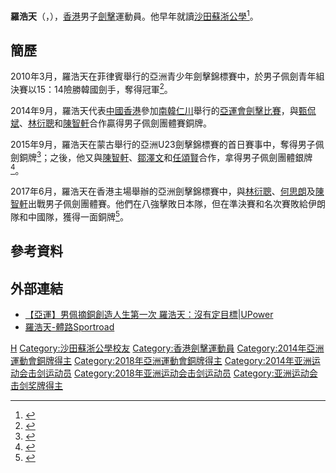 {{noteTA|G1=Sports}}
{{Infobox sportsperson
| headercolor    = #778899
| name           = 羅浩天
| image          = 
| imagesize      =
| caption        =
| birthname      =
| fullname       =
| nickname       = 天神
| nationality    = 
| residence      =
| birth_date     = {{birth_date_and_age|1992|6|16}}<ref name="印尼亞運">{{en}}{{cite web|title=Profile - HO TIN LOW|url=https://en.asiangames2018.id/athletes/athlete/LOW-Ho-Tin-3024483/|publisher=2018年印尼亞運會官方網站|access-date=2018-09-01|archive-url=https://web.archive.org/web/20180901145530/https://en.asiangames2018.id/athletes/athlete/LOW-Ho-Tin-3024483/|archive-date=2018-09-01|dead-url=yes}}</ref>
| birth_place    = {{BHKG}}
| height         = {{height|m=1.84}}<ref name="印尼亞運"/>
| weight         = {{weight|kg=68}}<ref name="印尼亞運"/>
| website        = 
| country        = {{HKG}}
| sport          = 男子[[擊劍|擊劍]] - [[軍刀_(擊劍)|佩劍]]
| collegeteam    =
| club           =
| team           =
| turnedpro      =
| coach          = 
| retired        =
| coaching       =
| worlds         =
| regionals      =
| nationals      =
| olympics       =
| paralympics    =
| highestranking =
| pb             =
| medaltemplates = 
{{MedalSport | 男子[[劍擊|劍擊]]}}
{{MedalCountry|{{HKG}}}}
{{MedalCompetition | [[亞洲運動會|亞洲運動會]]}}
{{MedalBronze | [[2014年亞洲運動會|2014年 仁川]] | [[2014年亞洲運動會擊劍比賽|男子佩劍團體賽]]}}
{{MedalBronze | [[2018年亞洲運動會|2018年 雅加達]] | [[2018年亞洲運動會擊劍比賽|男子佩劍個人賽]]}}
{{MedalBronze | [[2018年亞洲運動會|2018年 雅加達]] | [[2018年亞洲運動會擊劍比賽|男子佩劍團體賽]]}}
| show-medals    = yes
}}

'''羅浩天'''（{{lang|en|'''Low Ho Tin'''}}，{{bd|1992年|6月16日|catIdx=L羅}}），[[香港|香港]]男子[[劍擊|劍擊]]運動員。他早年就讀[[沙田蘇浙公學|沙田蘇浙公學]]<ref name="新界地域中學校際劍擊比賽 二零零四至二零零五年度 個人成績">{{Cite web |url=http://www.hkssf-nt.org.hk/district/sec/All%20NT%20Competition/fencing/result/20042005_i.htm |title=新界地域中學校際劍擊比賽 二零零四至二零零五年度 個人成績，2004年/2005年 |access-date=2018-08-25 |archive-url=https://web.archive.org/web/20090519221110/http://www.hkssf-nt.org.hk/district/sec/All%20NT%20Competition/fencing/result/20042005_i.htm |archive-date=2009-05-19 |dead-url=yes }}</ref>。

==簡歷==
2010年3月，羅浩天在菲律賓舉行的亞洲青少年劍擊錦標賽中，於男子佩劍青年組決賽以15：14險勝韓國劍手，奪得冠軍<ref>{{zh-hk}}{{cite news|title=羅浩天亞青劍擊賽摘金|url=http://paper.wenweipo.com/2010/03/13/SP1003130016.htm|newspaper=文匯報|date=2010-03-13|access-date=2014-09-25|archive-url=https://web.archive.org/web/20160304074000/http://paper.wenweipo.com/2010/03/13/SP1003130016.htm|archive-date=2016-03-04|dead-url=yes}}</ref>。

2014年9月，羅浩天代表[[2014年亞洲運動會中國香港代表團|中國香港]]參加[[南韓|南韓]][[仁川|仁川]]舉行的[[2014年亞洲運動會|亞運會]][[2014年亞洲運動會擊劍比賽|劍擊比賽]]，與[[甄侃斌|甄侃斌]]、[[林衍聰|林衍聰]]和[[陳智軒|陳智軒]]合作贏得男子佩劍團體賽銅牌。

2015年9月，羅浩天在蒙古舉行的亞洲U23劍擊錦標賽的首日賽事中，奪得男子佩劍銅牌<ref>{{zh-hk}}{{cite news|title=羅浩天U23佩劍摘銅|url=http://std.stheadline.com/daily/news-content.php?id=45348&target=2|newspaper=星島日報|date=2015-09-09|accessdate=2018-03-07|archive-date=2018-03-07|archive-url=https://web.archive.org/web/20180307214227/http://std.stheadline.com/daily/news-content.php?id=45348&target=2|dead-url=no}}</ref>；之後，他又與[[陳智軒|陳智軒]]、[[鄒澤文|鄒澤文]]和[[任頌賢|任頌賢]]合作，拿得男子佩劍團體銀牌<ref>{{zh-hk}}{{cite news|title=港劍亞錦賽摘一金兩銀|url=http://std.stheadline.com/daily/news-content.php?id=46653&target=2|newspaper=星島日報|date=2015-09-14|accessdate=2018-03-07|archive-date=2018-03-07|archive-url=https://web.archive.org/web/20180307151251/http://std.stheadline.com/daily/news-content.php?id=46653&target=2|dead-url=no}}</ref>。

2017年6月，羅浩天在香港主場舉辦的亞洲劍擊錦標賽中，與[[林衍聰|林衍聰]]、[[何思朗|何思朗]]及[[陳智軒|陳智軒]]出戰男子佩劍團體賽。他們在八強擊敗日本隊，但在準決賽和名次賽敗給伊朗隊和中國隊，獲得一面銅牌<ref>{{zh-hk}}{{cite news|title=掃兩銀六銅 港劍至勁|url=http://std.stheadline.com/daily/news-content.php?id=1619142&target=2|newspaper=星島日報|date=2017-06-21|accessdate=2018-03-07|archive-date=2018-03-07|archive-url=https://web.archive.org/web/20180307151307/http://std.stheadline.com/daily/news-content.php?id=1619142&target=2|dead-url=no}}</ref>。

==參考資料==
{{Reflist}}

==外部連結==
*[https://www.upower.com.hk/article/253923-%E3%80%90%E4%BA%9E%E9%81%8B%E3%80%91%E7%94%B7%E4%BD%A9%E6%91%98%E9%8A%85%E5%89%B5%E9%80%A0%E4%BA%BA%E7%94%9F%E7%AC%AC%E4%B8%80%E6%AC%A1-%E7%BE%85%E6%B5%A9%E5%A4%A9%EF%BC%9A%E6%B2%92%E6%9C%89%E5%AE%9A 【亞運】男佩摘銅創造人生第一次 羅浩天：沒有定目標|UPower] {{Wayback|url=https://www.upower.com.hk/article/253923-%E3%80%90%E4%BA%9E%E9%81%8B%E3%80%91%E7%94%B7%E4%BD%A9%E6%91%98%E9%8A%85%E5%89%B5%E9%80%A0%E4%BA%BA%E7%94%9F%E7%AC%AC%E4%B8%80%E6%AC%A1-%E7%BE%85%E6%B5%A9%E5%A4%A9%EF%BC%9A%E6%B2%92%E6%9C%89%E5%AE%9A |date=20190105145407 }}
*[https://www.sportsroad.hk/archives/tag/%E7%BE%85%E6%B5%A9%E5%A4%A9 羅浩天-體路Sportroad] {{Wayback|url=https://www.sportsroad.hk/archives/tag/%E7%BE%85%E6%B5%A9%E5%A4%A9 |date=20210305192235 }}

{{DEFAULTSORT:Low Ho Tin}}
[[Category:羅姓|H]]
[[Category:沙田蘇浙公學校友|Category:沙田蘇浙公學校友]]
[[Category:香港劍擊運動員|Category:香港劍擊運動員]]
[[Category:2014年亞洲運動會銅牌得主|Category:2014年亞洲運動會銅牌得主]]
[[Category:2018年亞洲運動會銅牌得主|Category:2018年亞洲運動會銅牌得主]]
[[Category:2014年亚洲运动会击剑运动员|Category:2014年亚洲运动会击剑运动员]]
[[Category:2018年亚洲运动会击剑运动员|Category:2018年亚洲运动会击剑运动员]]
[[Category:亚洲运动会击剑奖牌得主|Category:亚洲运动会击剑奖牌得主]]